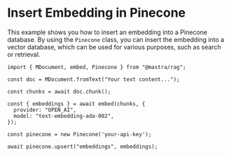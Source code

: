 # Insert Embedding in Pinecone

This example shows you how to insert an embedding into a Pinecone database. By using the `Pinecone` class, you can insert the embedding into a vector database, which can be used for various purposes, such as search or retrieval.

```tsx copy
import { MDocument, embed, Pinecone } from "@mastra/rag";

const doc = MDocument.fromText("Your text content...");

const chunks = await doc.chunk();

const { embeddings } = await embed(chunks, {
  provider: "OPEN_AI",
  model: "text-embedding-ada-002",
});

const pinecone = new Pinecone('your-api-key');

await pinecone.upsert("embeddings", embeddings);
```

